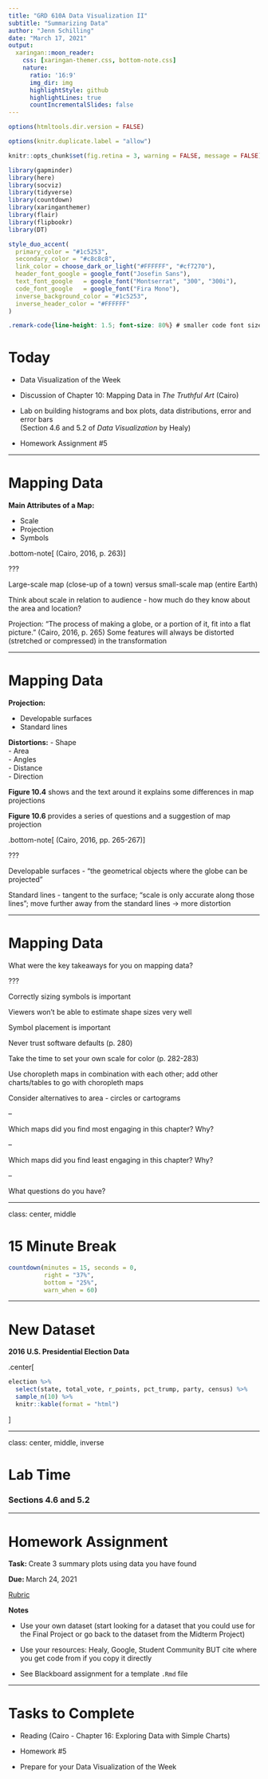 ```yaml
---
title: "GRD 610A Data Visualization II"
subtitle: "Summarizing Data"
author: "Jenn Schilling"
date: "March 17, 2021"
output:
  xaringan::moon_reader:
    css: [xaringan-themer.css, bottom-note.css]
    nature:
      ratio: '16:9'
      img_dir: img
      highlightStyle: github
      highlightLines: true
      countIncrementalSlides: false
---
```


```r

options(htmltools.dir.version = FALSE)

options(knitr.duplicate.label = "allow")

knitr::opts_chunk$set(fig.retina = 3, warning = FALSE, message = FALSE)

library(gapminder)
library(here)
library(socviz)
library(tidyverse)
library(countdown)
library(xaringanthemer)
library(flair)
library(flipbookr)
library(DT)

```

```r

style_duo_accent(
  primary_color = "#1c5253",
  secondary_color = "#c8c8c8",
  link_color = choose_dark_or_light("#FFFFFF", "#cf7270"),
  header_font_google = google_font("Josefin Sans"),
  text_font_google   = google_font("Montserrat", "300", "300i"),
  code_font_google   = google_font("Fira Mono"),
  inverse_background_color = "#1c5253",
  inverse_header_color = "#FFFFFF"
)

```

```css

.remark-code{line-height: 1.5; font-size: 80%} # smaller code font size

```

# Today

- Data Visualization of the Week  

- Discussion of Chapter 10: Mapping Data in *The Truthful Art* (Cairo)  

- Lab on building histograms and box plots, data distributions, error and error bars  
(Section 4.6 and 5.2 of *Data Visualization* by Healy)  

- Homework Assignment #5


---

# Mapping Data

**Main Attributes of a Map:**

- Scale  
- Projection  
- Symbols 

.bottom-note[
(Cairo, 2016, p. 263)
]

???

Large-scale map (close-up of a  town) versus small-scale map (entire Earth)

Think about scale in relation to audience - how much do they know about the area and location?

Projection: "The process of making a globe, or a portion of it, fit into a flat picture." (Cairo, 2016, p. 265)
Some features will always be distorted (stretched or compressed) in the transformation


---

# Mapping Data

**Projection:**

- Developable surfaces   
- Standard lines 

**Distortions:**
- Shape  
- Area  
- Angles  
- Distance  
- Direction  

**Figure 10.4** shows and the text around it explains some differences in map projections

**Figure 10.6** provides a series of questions and a suggestion of map projection

.bottom-note[
(Cairo, 2016, pp. 265-267)
]

???

Developable surfaces - "the geometrical objects where the globe can be projected"

Standard lines - tangent to the surface; "scale is only accurate along those lines"; move further away from the standard lines -> more distortion

---

# Mapping Data

What were the key takeaways for you on mapping data?

???

Correctly sizing symbols is important

Viewers won't be able to estimate shape sizes very well

Symbol placement is important

Never trust software defaults (p. 280)

Take the time to set your own scale for color (p. 282-283)

Use choropleth maps in combination with each other; add other charts/tables to go with choropleth maps

Consider alternatives to area - circles or cartograms

--

Which maps did you find most engaging in this chapter? Why?

--

Which maps did you find least engaging in this chapter? Why?

--

What questions do you have?


---

class: center, middle

# 15 Minute Break

```r
countdown(minutes = 15, seconds = 0,
          right = "37%",
          bottom = "25%",
          warn_when = 60)
```

---

# New Dataset

**2016 U.S. Presidential Election Data**

.center[
```r

election %>% 
  select(state, total_vote, r_points, pct_trump, party, census) %>%
  sample_n(10) %>%
  knitr::kable(format = "html")

```
]


---

class: center, middle, inverse

# Lab Time

### Sections 4.6 and 5.2 


---

# Homework Assignment

**Task: ** Create 3 summary plots using data you have found  

**Due: ** March 24, 2021 

[Rubric](https://bb.collegeforcreativestudies.edu/webapps/rubric/do/course/manageRubrics?dispatch=view&context=course&rubricId=_42755_1&course_id=_35307_1)

**Notes**

- Use your own dataset (start looking for a dataset that you could use for the Final Project or go back to the dataset from the Midterm Project)

- Use your resources: Healy, Google, Student Community BUT cite where you get code from if you copy it directly  

- See Blackboard assignment for a template `.Rmd` file

---

# Tasks to Complete

- Reading (Cairo - Chapter 16: Exploring Data with Simple Charts)

- Homework #5

- Prepare for your Data Visualization of the Week




